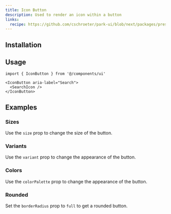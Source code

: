 ```yaml
---
title: Icon Button
description: Used to render an icon within a button
links:
  recipe: https://github.com/cschroeter/park-ui/blob/next/packages/preset/src/recipes/button.ts
---
```


<ComponentExample name="basic" />

## Installation

<InstallationGuide />

## Usage

```tsx
import { IconButton } from '@/components/ui'
```

```tsx
<IconButton aria-label="Search">
  <SearchIcon />
</IconButton>
```

## Examples

### Sizes

Use the `size` prop to change the size of the button.

<ComponentExample name="sizes" />

### Variants

Use the `variant` prop to change the appearance of the button.

<ComponentExample name="variants" />

### Colors

Use the `colorPalette` prop to change the appearance of the button.

<ComponentExample name="colors" />

### Rounded

Set the `borderRadius` prop to `full` to get a rounded button.

<ComponentExample name="rounded" />

